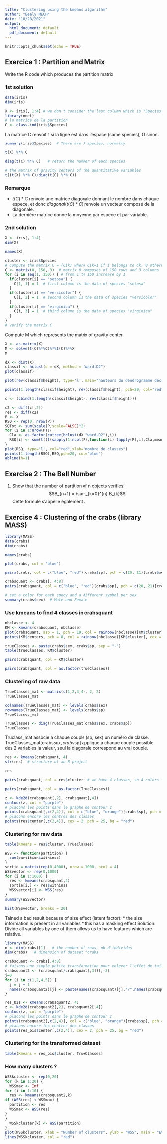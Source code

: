 ```yaml
---
title: "Clustering using the kmeans algorithm"
author: "Bealy MECH"
date: "10/28/2021"
output:
  html_document: default
  pdf_document: default
---
```


```r
knitr::opts_chunk$set(echo = TRUE)
```

## Exercice 1 : Partition and Matrix
Write the R code which produces the partition matrix

### 1st solution
```r
data(iris)
dim(iris)
```

```r
X <- iris[, 1:4] # we don't consider the last column which is "Species"
library(nnet)
# la matrice de la partition
C <- class.ind(iris$Species)
```

La matrice C renvoit 1 si la ligne est dans l'espace (same species), O sinon.

```r
summary(iris$Species)  # There are 3 species, normally
```

```r
t(X) %*% C
```

```r
diag(t(C) %*% C)   # return the number of each species 
```

```r
# the matrix of gravity centers of the quantitative variables
t((t(X) %*% C)/diag(t(C) %*% C))
```

### Remarque 
* $t(C) * C$ renvoie une matrice diagonale donnant le nombre dans chaque espece, et donc $diagonal(t(C) * C)$ renvoie un vecteur composé de la diagonale.
* La dernière matrice donne la moyenne par espece et par variable.

### 2nd solution 

```r
X <- iris[, 1:4]
dim(X)
```

```r
names(X)
```

```r
cluster <- iris$Species
# Compute the matrix C = (Cik) where Cik=1 if i belongs to Ck, 0 otherwise 
C <- matrix(0, 150, 3)  # matrix 0 composes of 150 rows and 3 columns
for (i in seq(1, 150)) { # from 1 to 150 increase by 1
  if(cluster[i] == "setosa") {
    C[1, 1] = 1  # first column is the data of species "setosa"
  }
  if(cluster[i] == "versicolor") {
    C[i, 2] = 1  # second column is the data of species "versicolor"
  }
  if(cluster[i] == "virginica") {
    C[i, 3] = 1  # third column is the data of species "virginica"
  }
} 
# verify the matrix C
```

Compute M which represents the matrix of gravity center.

```r
X <- as.matrix(X)
M <- solve(t(C)%*%C)%*%t(C)%*%X
M
```

```r
dX <- dist(X)
classif <- hclust(d = dX, method = "ward.D2")
plot(classif)
```

```r
plot(rev(classif$height), type='l', main="hauteurs du dendrogramme décroissantes", ylab="classif$height", xlab="", las=1, col="blue")

points(1:length(classif$height), rev(classif$height), pch=20, col="red")
```

```r
c <- (cbind(1:length(classif$height), rev(classif$height)))
```

```r
c2 <- diff(c[,2])
res <- diff(c2)
P <- X
RSQ <- rep(0, nrow(P))
SQTot <- sum(scale(P,scale=FALSE)^2)
for (i in 1:nrow(P)){
  Cla <- as.factor(cutree(hclust(dX,"ward.D2"),i))
  RSQ[i] <- sum(t((t(sapply(1:ncol(P),function(i) tapply(P[,i],Cla,mean)))-apply(P,2,mean))^2)*as.vector(table(Cla)))/SQTot
}
plot(RSQ, type='l', col="red",xlab="nombre de classes")
points(1:length(RSQ),RSQ,pch=20, col="blue")
abline(h=1)
```

## Exercise 2 : The Bell Number

  1. Show that the number of partition of n objects verifies:
  $$B_{n+1} = \sum_{k=0}^{n} B_{k}$$
Cette formule s'appelle également \textbf{la relation d'Aitken}.


## Exercise 4 : Clustering of the crabs (library MASS)

```r
library(MASS)
data(crabs)
dim(crabs)
```

```r
names(crabs)
```

\textbf{Represent all crabs with a color corresponding to the specy and symbol to the sex}

```r
plot(crabs, col = "blue")
```

```r
pairs(crabs, col = c("blue", "red")[crabs$sp], pch = c(20, 21)[crabs$sex])
```

```r
crabsquant <- crabs[, 4:8]
pairs(crabsquant, col = c("blue", "red")[crabs$sp], pch = c(20, 21)[crabs$sex])
```

```r
# set a color for each specy and a different symbol per sex
summary(crabs$sex)  # Male and Female
```

### Use kmeans to find 4 classes in crabsquant 

```r
nbclasse <- 4
KM <- kmeans(crabsquant, nbclasse)
plot(crabsquant, asp = 1, pch = 19, col = rainbow(nbclasse)[KM$cluster])
points(KM$centers, pch = 8, col = rainbow(nbclasse)[KM$cluster], cex = 2)
```

```r
trueClasses <- paste(crabs$sex, crabs$sp, sep = "-")
table(trueClasses, KM$cluster)
```

```r
pairs(crabsquant, col = KM$cluster)
```

```r
pairs(crabsquant, col = as.factor(trueClasses))
```

### Clustering of raw data

```r
TrueClasses_mat <- matrix(c(1,2,3,4), 2, 2)
TrueClasses_mat
```

```r
colnames(TrueClasses_mat) <- levels(crabs$sex)
rownames(TrueClasses_mat) <- levels(crabs$sp)
TrueClasses_mat
```

```r
TrueClasses <- diag(TrueClasses_mat[crabs$sex, crabs$sp])
TrueClasses
```

Truclass_mat associe a chaque couple (sp, sex) un numéro de classe. TrueClasses_mat[crabs$sex, crabs$sp] applique a chaque couple possible des 2 variables la valeur, seul la diagonale correspond au vrai couple.

```r
res <- kmeans(crabsquant, 4)
str(res)  # structure of an R project
```

```r
res
```

```r
pairs(crabsquant, col = res$cluster) # we have 4 classes, so 4 colors for clustering k-means
```

```r
pairs(crabsquant, col = as.factor(TrueClasses))
```

```r
z <- kde2d(crabsquant[,2], crabsquant[,4]) 
contour(z, col = "purple")
# placons les points dans le graphe de contour z
points(crabsquant[,c(2,4)], col = c("blue", "orange")[crabs$sp], pch = c(20,21)[crabs$sex])
# placons encore les centres des classes
points(res$center[,c(2,4)], cex = 2, pch = 25, bg = "red")
```

### Clustering for raw data

```r
table(Kmeans = res$cluster, TrueClasses)
```

```r
WSS <- function(partition) {
  sum(partition$withinss)
}
sortie = matrix(rep(0,4000), nrow = 1000, ncol = 4)
WSSvector <- rep(0,1000)
for (i in 1:1000) {
  res <- kmeans(crabsquant,4)
  sortie[i,] <- res$withinss
  WSSvector[i] <- WSS(res)
}
summary(WSSvector)
```

```r
hist(WSSvector, breaks = 20)
```

Tained a bad result because of size effect (latent factor):
  * the size information is present in all variables
  * this has a masking effect
Solution: Divide all variables by one of them allows us to have features which are relative.


```r
library(MASS)
n <- dim(crabs)[1]   # the number of rows, nb d'individus
dim(crabs)   # dimension of dataset "crabs
```

```r
crabsquant <- crabs[,4:8]
# faisons une simple petite transformation pour enlever l'effet de taille
crabsquant2 <- (crabsquant/crabsquant[,3])[,-3]
j=0
for (i in c(1,2,4,5)) {
  j = j + 1
  names(crabsquant2)[j] <- paste(names(crabsquant)[j],"/",names(crabsquant[3]))
}
```

```r
res_bis <- kmeans(crabsquant2, 4)
z <- kde2d(crabsquant2[,2], crabsquant2[,4])
contour(z, col = "purple")
# placons les points dans le graphe de contour z
points(crabsquant2[,c(2,4)], col = c("blue", "orange")[crabs$sp], pch = c(20,21)[crabs$sex])
# placons encore les centres des classes
points(res_bis$center[,c(2,4)], cex = 2, pch = 25, bg = "red")
```

### Clustering for the transformed dataset

```r
table(Kmeans = res_bis$cluster, TrueClasses)
```

### How many clusters ?

```r
WSSkcluster <- rep(0,20)
for (k in 1:20) {
  WSSmax <- Inf
for (i in 1:10) {
  res <- kmeans(crabsquant2,k)
if (WSS(res) < WSSmax) {
  partition <- res
  WSSmax <- WSS(res)
}
}
  WSSkcluster[k] <- WSS(partition)
}
plot(WSSkcluster, xlab = "Number of clusters", ylab = "WSS", main = "Evolution of WSS with the number of cluster")
lines(WSSkcluster, col = "red")
```








